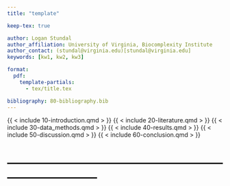 ```yaml
---
title: "template"

keep-tex: true

author: Logan Stundal
author_affiliation: University of Virginia, Biocomplexity Institute
author_contact: (stundal@virginia.edu)[stundal@virginia.edu]
keywords: [kw1, kw2, kw3]

format:
  pdf:
    template-partials:
      - tex/title.tex

bibliography: 80-bibliography.bib
---
```


{{ < include 10-introduction.qmd > }}
{{ < include 20-literature.qmd > }}
{{ < include 30-data_methods.qmd > }}
{{ < include 40-results.qmd > }}
{{ < include 50-discussion.qmd > }}
{{ < include 60-conclusion.qmd > }}

# ----------------------------------------------------------------------------- #

<!-- {{ < include 90-appendix-a.qmd > }} -->
<!-- {{ < include 91-figures.qmd > }} -->
<!-- {{ < include 92-figures.qmd > }} -->
